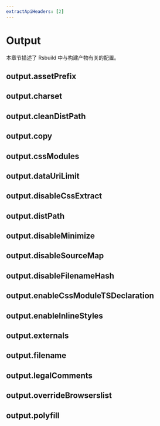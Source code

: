 ```yaml
---
extractApiHeaders: [2]
---
```


# Output

本章节描述了 Rsbuild 中与构建产物有关的配置。

## output.assetPrefix


<AssetPrefix />

## output.charset


<Charset />

## output.cleanDistPath


<CleanDistPath />

## output.copy


<Copy />

## output.cssModules


<CssModules />

## output.dataUriLimit


<DataUriLimit />

## output.disableCssExtract


<DisableCssExtract />

## output.distPath


<DistPath />

## output.disableMinimize


<DisableMinimize />

## output.disableSourceMap


<DisableSourceMap />

## output.disableFilenameHash


<DisableFilenameHash />

## output.enableCssModuleTSDeclaration


<EnableCssModuleTSDeclaration />

## output.enableInlineStyles


<EnableInlineStyles />

## output.externals


<Externals />

## output.filename


<Filename />

## output.legalComments


<LegalComments />

## output.overrideBrowserslist


<OverrideBrowserslist />

## output.polyfill


<Polyfill />

